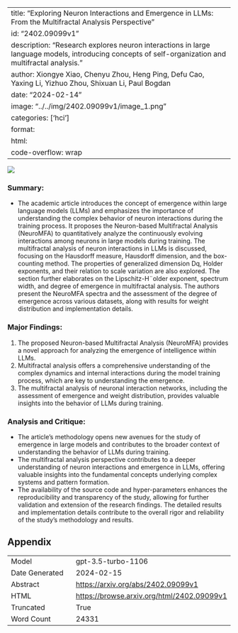 
---
title: "Exploring Neuron Interactions and Emergence in LLMs: From the Multifractal Analysis Perspective"
id: "2402.09099v1"
description: "Research explores neuron interactions in large language models, introducing concepts of self-organization and multifractal analysis."
author: Xiongye Xiao, Chenyu Zhou, Heng Ping, Defu Cao, Yaxing Li, Yizhuo Zhou, Shixuan Li, Paul Bogdan
date: "2024-02-14"
image: "../../img/2402.09099v1/image_1.png"
categories: ['hci']
format:
  html:
    code-overflow: wrap
---

![](../../img/2402.09099v1/image_1.png)

### Summary:
- The academic article introduces the concept of emergence within large language models (LLMs) and emphasizes the importance of understanding the complex behavior of neuron interactions during the training process. It proposes the Neuron-based Multifractal Analysis (NeuroMFA) to quantitatively analyze the continuously evolving interactions among neurons in large models during training. The multifractal analysis of neuron interactions in LLMs is discussed, focusing on the Hausdorff measure, Hausdorff dimension, and the box-counting method. The properties of generalized dimension Dq, Holder exponents, and their relation to scale variation are also explored. The section further elaborates on the Lipschitz-H¨older exponent, spectrum width, and degree of emergence in multifractal analysis. The authors present the NeuroMFA spectra and the assessment of the degree of emergence across various datasets, along with results for weight distribution and implementation details.

### Major Findings:
1. The proposed Neuron-based Multifractal Analysis (NeuroMFA) provides a novel approach for analyzing the emergence of intelligence within LLMs.
2. Multifractal analysis offers a comprehensive understanding of the complex dynamics and internal interactions during the model training process, which are key to understanding the emergence.
3. The multifractal analysis of neuronal interaction networks, including the assessment of emergence and weight distribution, provides valuable insights into the behavior of LLMs during training.

### Analysis and Critique:
- The article's methodology opens new avenues for the study of emergence in large models and contributes to the broader context of understanding the behavior of LLMs during training.
- The multifractal analysis perspective contributes to a deeper understanding of neuron interactions and emergence in LLMs, offering valuable insights into the fundamental concepts underlying complex systems and pattern formation.
- The availability of the source code and hyper-parameters enhances the reproducibility and transparency of the study, allowing for further validation and extension of the research findings. The detailed results and implementation details contribute to the overall rigor and reliability of the study's methodology and results.

## Appendix

|          |          |
|----------|----------|
| Model     | gpt-3.5-turbo-1106       |
| Date Generated     | 2024-02-15       |
| Abstract | [https://arxiv.org/abs/2402.09099v1](https://arxiv.org/abs/2402.09099v1)        |
| HTML     | [https://browse.arxiv.org/html/2402.09099v1](https://browse.arxiv.org/html/2402.09099v1)       |
| Truncated       | True       |
| Word Count       | 24331       |